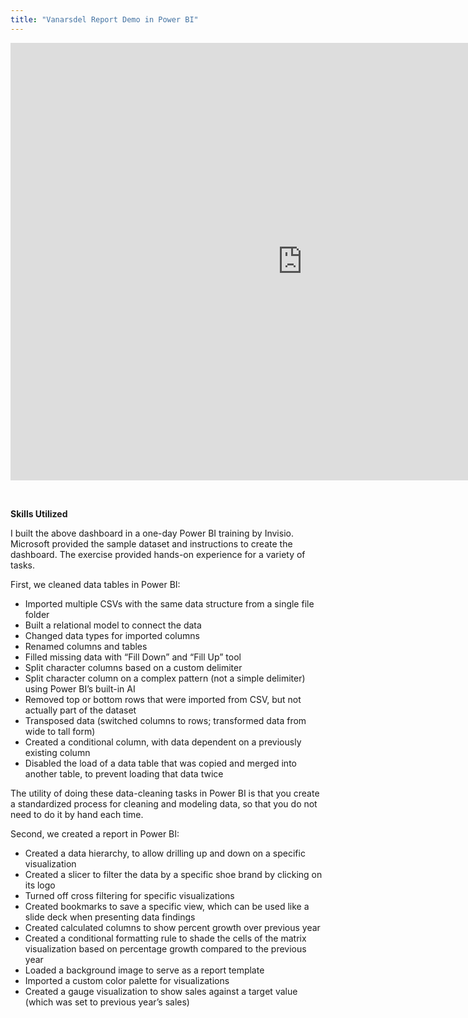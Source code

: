 ```yaml
---
title: "Vanarsdel Report Demo in Power BI"
---
```


<iframe width="933" height="700" src="https://app.powerbi.com/view?r=eyJrIjoiNTg1NWM3OTAtMWYyNS00ZDQ4LTgwZDktNjBkOWIwMmQzN2MyIiwidCI6ImRlMWExYmEzLTI1MzgtNDFkZi1iYzA0LTFiNjI5OGUyM2JiNiJ9" frameborder="0" allowFullScreen="true"></iframe>

<br/>

**Skills Utilized**

I built the above dashboard in a one-day Power BI training by Invisio. Microsoft provided the sample dataset and instructions to create the dashboard. The exercise provided hands-on experience for a variety of tasks.

First, we cleaned data tables in Power BI: 

* Imported multiple CSVs with the same data structure from a single file folder
* Built a relational model to connect the data
* Changed data types for imported columns
* Renamed columns and tables 
* Filled missing data with "Fill Down" and "Fill Up" tool
* Split character columns based on a custom delimiter 
* Split character column on a complex pattern (not a simple delimiter) using Power BI's built-in AI
* Removed top or bottom rows that were imported from CSV, but not actually part of the dataset
* Transposed data (switched columns to rows; transformed data from wide to tall form)
* Created a conditional column, with data dependent on a previously existing column
* Disabled the load of a data table that was copied and merged into another table, to prevent loading that data twice 

The utility of doing these data-cleaning tasks in Power BI is that you create a standardized process for cleaning and modeling data, so that you do not need to do it by hand each time.

Second, we created a report in Power BI:

* Created a data hierarchy, to allow drilling up and down on a specific visualization
* Created a slicer to filter the data by a specific shoe brand by clicking on its logo
* Turned off cross filtering for specific visualizations 
* Created bookmarks to save a specific view, which can be used like a slide deck when presenting data findings
* Created calculated columns to show percent growth over previous year
* Created a conditional formatting rule to shade the cells of the matrix visualization based on percentage growth compared to the previous year
* Loaded a background image to serve as a report template
* Imported a custom color palette for visualizations
* Created a gauge visualization to show sales against a target value (which was set to previous year's sales)